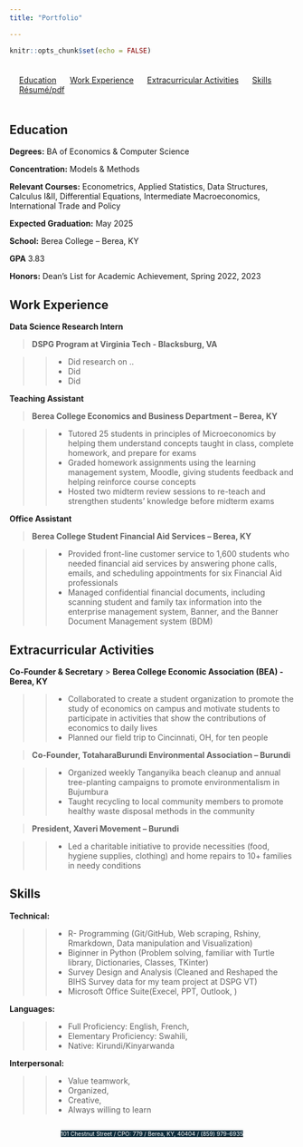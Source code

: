 ```yaml
---
title: "Portfolio"

---
```


```r
knitr::opts_chunk$set(echo = FALSE)
```

<style>
#topbar {
  display: flex;
  justify-content: space-around;
  align-items: center;
  background-color: none;
  padding: 7px;
}
#topbar a {
  margin: 0 10px;
}
</style>
<div id="topbar">
  
  <a href="#Education">Education</a>
  <a href="#Work-Experience">Work Experience</a>
  <a href="#Extracurricular-Activities">Extracurricular Activities</a>
  <a href="#Skills">Skills</a>
  <a href="Sotaire's Resume.pdf" download>Résumé/pdf</a> <!-- Added the link to your PDF -->
</div>

<style>
body {
  background-image: url("blackblue.png");
  background-size: 15% 100%;
  background-repeat: no-repeat;
  background-position: left top;
}
.address-line {
  display: flex;
  justify-content: center;
}
</style>


## Education <a name="Education"></a>

**Degrees:** BA of Economics & Computer Science

**Concentration:** Models & Methods

**Relevant Courses:** Econometrics, Applied Statistics, Data Structures, Calculus I&II, Differential Equations, Intermediate Macroeconomics, International Trade and Policy

**Expected Graduation:** May 2025

**School:** Berea College – Berea, KY

**GPA** 3.83

**Honors:** Dean’s List for Academic Achievement, Spring 2022, 2023

## Work Experience  <a name="Work-Experience"></a>

**Data Science Research Intern**

> **DSPG Program at Virginia Tech - Blacksburg, VA**

 >> * Did research on ..
 >> * Did
 >> * Did

**Teaching Assistant**

> **Berea College Economics and Business Department – Berea, KY**

 >> * Tutored 25 students in principles of Microeconomics by helping them understand concepts taught in class, complete homework, and prepare for exams
 >> * Graded homework assignments using the learning management system, Moodle, giving students feedback and helping reinforce course concepts
 >> *	Hosted two midterm review sessions to re-teach and strengthen students’ knowledge before midterm exams 

**Office Assistant**

> **Berea College Student Financial Aid Services – Berea, KY**

 >> *	Provided front-line customer service to 1,600 students who needed financial aid services by answering phone calls, emails, and scheduling appointments for six Financial Aid professionals 
 >> *	Managed confidential financial documents, including scanning student and family tax information into the enterprise management system, Banner, and the Banner Document Management system (BDM)


## Extracurricular Activities <a name="Extracurricular-Activities"></a>

**Co-Founder & Secretary**
> **Berea College Economic Association (BEA) - Berea, KY**

>> *	Collaborated to create a student organization to promote the study of economics on campus and motivate students to participate in activities that show the contributions of economics to daily lives
>> *	Planned our field trip to Cincinnati, OH, for ten people

> **Co-Founder, TotaharaBurundi Environmental Association – Burundi**

>> *	Organized weekly Tanganyika beach cleanup and annual tree-planting campaigns to promote environmentalism in Bujumbura
>> *	Taught recycling to local community members to promote healthy waste disposal methods in the community

> **President, Xaveri Movement – Burundi** 	

>> *	Led a charitable initiative to provide necessities (food, hygiene supplies, clothing) and home repairs to 10+ families in needy conditions
 

## Skills <a name="Skills"></a>

**Technical:** 

>> * R- Programming (Git/GitHub, Web scraping, Rshiny, Rmarkdown, Data manipulation and Visualization)
>> * Biginner in Python (Problem solving, familiar with Turtle library, Dictionaries, Classes, TKinter)
>> * Survey Design and Analysis (Cleaned and Reshaped the BIHS Survey data for my team project at DSPG VT)
>> * Microsoft Office Suite(Execel, PPT, Outlook, )

**Languages:** 

>> * Full Proficiency: English, French,
>> * Elementary Proficiency: Swahili,
>> * Native: Kirundi/Kinyarwanda

**Interpersonal:**

>> * Value teamwork, 
>> * Organized, 
>> * Creative,
>> * Always willing to learn


 <div class="address-line">
  <span style="background-color: #0F2E3D; color: white; font-size: 10px;">101 Chestnut Street  / CPO: 779 / </span>
  <span style="background-color: #0F2E3D; color: white; font-size: 10px;">Berea, KY, 40404 / </span>
  [<span style="background-color: #0F2E3D; color: white; font-size: 10px;">(859) 979-6935</span>](tel:+1234567890)
</div>

